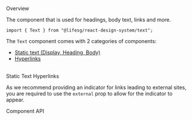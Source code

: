 
<Meta title="General/Text/Introduction" />

<Title>Text</Title>

<Secondary>Overview</Secondary>

The component that is used for headings, body text, links and more.

```tsx
import { Text } from "@lifesg/react-design-system/text";
```

The `Text` component comes with 2 categories of components:

-   [Static text (Display, Heading, Body)](#static)
-   [Hyperlinks](#hyperlink)

<br />

<a id="static">
    <Heading3>Static Text</Heading3>
</a>

<Story of={TextStories.Styles} />

<a id="hyperlink">
    <Heading3>Hyperlinks</Heading3>
</a>

<Canvas of={TextStories.Hyperlinks} />

As we recommend providing an indicator for links leading to external sites, you are required to use the `external` prop to allow for the indicator to appear.

<Canvas of={TextStories.ExternalHyperlinks} />

<Secondary>Component API</Secondary>

<PropsTable />
